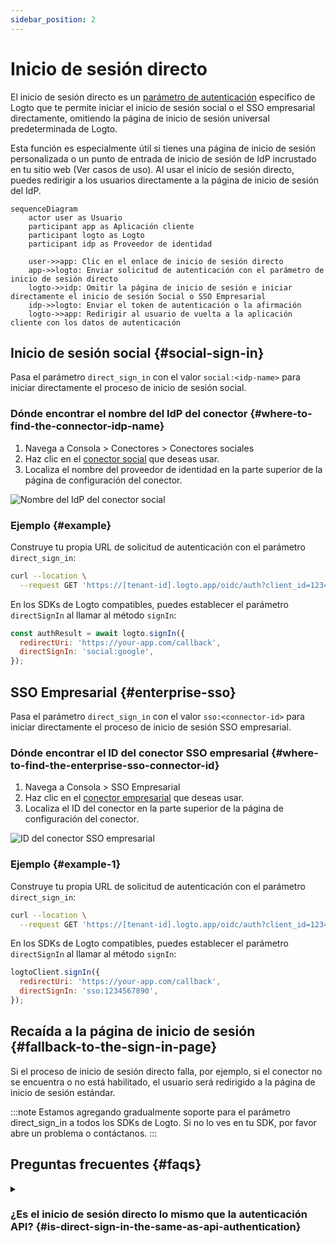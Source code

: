 ```yaml
---
sidebar_position: 2
---
```


# Inicio de sesión directo

El inicio de sesión directo es un [parámetro de autenticación](/end-user-flows/authentication-parameters) específico de Logto que te permite iniciar el inicio de sesión social o el SSO empresarial directamente, omitiendo la página de inicio de sesión universal predeterminada de Logto.

Esta función es especialmente útil si tienes una página de inicio de sesión personalizada o un punto de entrada de inicio de sesión de IdP incrustado en tu sitio web (Ver casos de uso). Al usar el inicio de sesión directo, puedes redirigir a los usuarios directamente a la página de inicio de sesión del IdP.

```mermaid
sequenceDiagram
    actor user as Usuario
    participant app as Aplicación cliente
    participant logto as Logto
    participant idp as Proveedor de identidad

    user->>app: Clic en el enlace de inicio de sesión directo
    app->>logto: Enviar solicitud de autenticación con el parámetro de inicio de sesión directo
    logto->>idp: Omitir la página de inicio de sesión e iniciar directamente el inicio de sesión Social o SSO Empresarial
    idp->>logto: Enviar el token de autenticación o la afirmación
    logto->>app: Redirigir al usuario de vuelta a la aplicación cliente con los datos de autenticación
```

## Inicio de sesión social \{#social-sign-in}

Pasa el parámetro `direct_sign_in` con el valor `social:<idp-name>` para iniciar directamente el proceso de inicio de sesión social.

### Dónde encontrar el nombre del IdP del conector \{#where-to-find-the-connector-idp-name}

1. Navega a <CloudLink to="/connectors/social">Consola > Conectores > Conectores sociales</CloudLink>
2. Haz clic en el [conector social](/connectors/social-connectors) que deseas usar.
3. Localiza el nombre del proveedor de identidad en la parte superior de la página de configuración del conector.

![Nombre del IdP del conector social](./assets/direct-sign-in-social-name.png)

### Ejemplo \{#example}

Construye tu propia URL de solicitud de autenticación con el parámetro `direct_sign_in`:

```sh
curl --location \
  --request GET 'https://[tenant-id].logto.app/oidc/auth?client_id=1234567890&...&direct_sign_in=social:google'
```

En los SDKs de Logto compatibles, puedes establecer el parámetro `directSignIn` al llamar al método `signIn`:

```javascript
const authResult = await logto.signIn({
  redirectUri: 'https://your-app.com/callback',
  directSignIn: 'social:google',
});
```

## SSO Empresarial \{#enterprise-sso}

Pasa el parámetro `direct_sign_in` con el valor `sso:<connector-id>` para iniciar directamente el proceso de inicio de sesión SSO empresarial.

### Dónde encontrar el ID del conector SSO empresarial \{#where-to-find-the-enterprise-sso-connector-id}

1. Navega a <CloudLink to="/enterprise-sso">Consola > SSO Empresarial</CloudLink>
2. Haz clic en el [conector empresarial](/connectors/enterprise-connectors) que deseas usar.
3. Localiza el ID del conector en la parte superior de la página de configuración del conector.

![ID del conector SSO empresarial](./assets/direct-sign-in-enterprise-sso.png)

### Ejemplo \{#example-1}

Construye tu propia URL de solicitud de autenticación con el parámetro `direct_sign_in`:

```sh
curl --location \
  --request GET 'https://[tenant-id].logto.app/oidc/auth?client_id=1234567890&...&direct_sign_in=sso:1234567890'
```

En los SDKs de Logto compatibles, puedes establecer el parámetro `directSignIn` al llamar al método `signIn`:

```javascript
logtoClient.signIn({
  redirectUri: 'https://your-app.com/callback',
  directSignIn: 'sso:1234567890',
});
```

## Recaída a la página de inicio de sesión \{#fallback-to-the-sign-in-page}

Si el proceso de inicio de sesión directo falla, por ejemplo, si el conector no se encuentra o no está habilitado, el usuario será redirigido a la página de inicio de sesión estándar.

:::note
Estamos agregando gradualmente soporte para el parámetro direct_sign_in a todos los SDKs de Logto. Si no lo ves en tu SDK, por favor abre un problema o contáctanos.
:::

## Preguntas frecuentes \{#faqs}

<details>
  <summary>

### ¿Es el inicio de sesión directo lo mismo que la autenticación API? \{#is-direct-sign-in-the-same-as-api-authentication}

</summary>

No, el inicio de sesión directo es un parámetro de flujo de usuario que te permite omitir la página de inicio de sesión predeterminada de Logto y redirigir a los usuarios directamente a la página de inicio de sesión del proveedor de SSO social o empresarial. A diferencia de la autenticación basada en API, el usuario aún necesita ser redirigido primero al endpoint de autenticación de Logto para iniciar el proceso de inicio de sesión.

</details>
